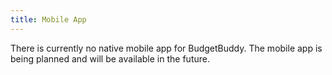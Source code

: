 ```yaml
---
title: Mobile App
---
```


<Callout title="Disclaimer">
  There is currently no native mobile app for BudgetBuddy. The mobile app is being planned and will
  be available in the future.
</Callout>
